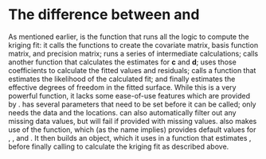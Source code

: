 # The difference between \ttt{LatticeKrig} and \ttt{LKrig}

As mentioned earlier, \ttt{LKrig} is the function that runs all the logic to compute the kriging fit: it calls the functions to create the covariate matrix, basis function matrix, and precision matrix; runs a series of intermediate calculations; calls another function that calculates the estimates for $\mathbf c$ and $\mathbf d$; uses those coefficients to calculate the fitted values and residuals; calls a function that estimates the likelihood of the calculated fit; and finally estimates the effective degrees of freedom in the fitted surface. While this is a very powerful function, it lacks some ease-of-use features which are provided by \ttt{LatticeKrig}. \ttt{LKrig} has several parameters that need to be set before it can be called; \ttt{LatticeKrig} only needs the data and the locations. \ttt{LatticeKrig} can also automatically filter out any missing data values, but \ttt{LKrig} will fail if provided with missing values. \ttt{LatticeKrig} also makes use of the \ttt{LatticeKrigEasyDefaults} function, which (as the name implies) provides default values for \ttt{NC}, \ttt{nu}, and \ttt{a.wght}. It then builds an \ttt{LKinfo} object, which it uses in a function that estimates \ttt{lambda}, before finally calling \ttt{LKrig} to calculate the kriging fit as described above. 